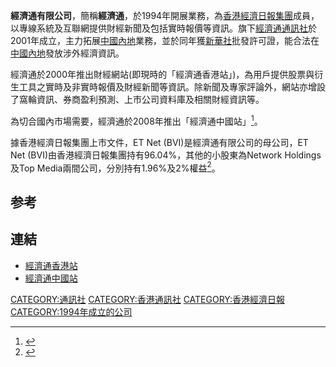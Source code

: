 '''經濟通有限公司'''，簡稱'''經濟通'''，於1994年開展業務，為[[香港經濟日報集團|香港經濟日報集團]]成員，以專線系統及互聯網提供財經新聞及包括實時報價等資訊。旗下[[經濟通通訊社|經濟通通訊社]]於2001年成立，主力拓展[[中國內地|中國內地]]業務，並於同年獲[[新華社|新華社]]批發許可證，能合法在[[中國內地|中國內地]]發放涉外經濟資訊。

經濟通於2000年推出財經網站(即現時的「經濟通香港站」)，為用戶提供股票與衍生工具之實時及非實時報價及財經新聞等資訊。除新聞及專家評論外，網站亦增設了窩輪資訊、券商盈利預測、上市公司資料庫及相關財經資訊等。

為切合國內市場需要，經濟通於2008年推出「經濟通中國站」<ref>{{Cite web |url=http://www.etnet.com.hk/www/tc/aboutus/index.php |title=經濟通有限公司簡介 |accessdate=2014-03-04 |archive-date=2014-02-18 |archive-url=https://web.archive.org/web/20140218102558/http://www.etnet.com.hk/www/tc/aboutus/index.php |dead-url=no }}</ref>。

據香港經濟日報集團上市文件，ET Net (BVI)是經濟通有限公司的母公司，ET Net (BVI)由香港經濟日報集團持有96.04%，其他的小股東為Network Holdings及Top Media兩間公司，分別持有1.96%及2%權益<ref>{{Cite web |url=http://www3.hkexnews.hk/listedco/listconews/sehk/2005/0722/00423/f114_c.pdf |title=香港經濟日報集團招股文件 |accessdate=2019-06-11 |archive-date=2019-10-24 |archive-url=https://web.archive.org/web/20191024221956/https://www1.hkexnews.hk/listedco/listconews/sehk/2005/0722/00423/f114_c.pdf |dead-url=no }}</ref>。


==参考==
<references/>

==連結==
*[http://www.etnet.com.hk 經濟通香港站] {{Wayback|url=http://www.etnet.com.hk/ |date=20170324140134 }}
*[https://web.archive.org/web/20170726200127/http://www.etnet.com.cn/ 經濟通中國站]

[[CATEGORY:通訊社|CATEGORY:通訊社]]
[[CATEGORY:香港通訊社|CATEGORY:香港通訊社]]
[[CATEGORY:香港經濟日報|CATEGORY:香港經濟日報]]
[[CATEGORY:1994年成立的公司|CATEGORY:1994年成立的公司]]